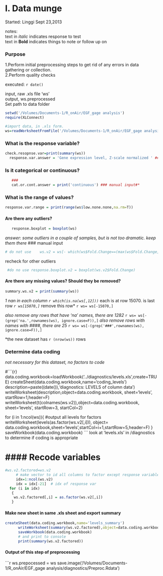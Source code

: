 I. Data munge
========================================================
Started: Linggi Sept 23,2013   

notes:    
text in *italic* indicates response to test   
text in **Bold** indicates things to note or follow up on   

### Purpose
1.Perform initial preprocessing steps to get rid of any errors in data gathering or collection.  
2.Perform quality checks      

executed: `r date() `
  
input, raw .xls file 'ws'    
output, ws.preprocessed    
Set path to data folder

```r
setwd('/Volumes/Documents-1/R_onAir/EGF_gage analysis')
require(XLConnect)

#import data, in .xls form.
ws=readWorksheetFromFile('/Volumes/Documents-1/R_onAir/EGF_gage analysis/data/Seq02_density.xls',sheet=1,header=T, rownames=1)
```
### What is the response variable? 

```r
check.resopnse.var=print(summary(ws))
  response.var.answer = 'Gene expression level, Z-scale normalized ' ### manual input#*
```
### Is it categorical or continuous?

```r
   ### 
   cat.or.cont.answer = print('continuous') ### manual input#*
```
### What is the range of values?

```r
response.var.range = print(range(ws$low.none.none,na.rm=T))
```
#### Are there any outliers?

```r
   response.boxplot = boxplot(ws)
```
*answer: some outliers in a couple of samples, but is not too dramatic. keep them there*   ### manual input  
 
```r
# do not use    ws.v2 = ws[- which(ws$Fold.Change==(max(ws$Fold.Change,na.rm=TRUE))),]
```
recheck for other outliers
```r
 #do no use response.boxplot.v2 = boxplot(ws.v2$Fold.Change)
```

#### Are there any missing values? Should they be removed?

```r
summary.ws.v2 = print(summary(ws))
```
*1 nan in each column
`r which(is.na(ws[,12])) `
*each is at row 15070. is last row*
`r ws[15070,] `
*remove this row*
`r ws= ws[-15070,] `

*also remove any rows that have 'na' names, there are 1282*
`r ws= ws[-(grep('na.',rownames(ws), ignore.case=F)),]`
*also remove rows with names with ####, there are 25 *
`r ws= ws[-(grep('###',rownames(ws), ignore.case=F)),] `

*the new dataset has `r (nrow(ws)) ` rows


### Determine data coding 
*not necessary for this dataset, no factors to code*    

#```{r}
 data.coding.workbook=loadWorkbook('../diagnostics/levels.xls',create=TRUE)
     createSheet(data.coding.workbook,name='coding_levels')
     description=paste((date()),'diagnostics: LEVELS of column data')
     writeWorksheet(description,object=data.coding.workbook, sheet='levels', startRow=1,header=F)
     writeWorksheet(t(colnames(ws.v2)),object=data.coding.workbook, sheet='levels', startRow=3, startCol=2)
 
 for (i in  1:ncol(ws)){
        #output all levels for factors
           writeWorksheet(levels(as.factor(ws.v2[,i])), object= data.coding.workbook,sheet='levels',startCol=i+1,startRow=5,header=F)
                             }
          saveWorkbook(data.coding.workbook)
 ```
 look at 'levels.xls' in /diagnostics to determine if coding is appropriate  

             
# #### Recode variables    

  ```r
 #ws.v2.factored=ws.v2
       # make vector to id all columns to factor except response variable
       idx=1:ncol(ws.v2)
       idx = idx[-21]  # idx of response var
    for (i in idx)
     {
      ws.v2.factored[,i] = as.factor(ws.v2[,i])
     }
```
#### Make new sheet in same .xls sheet and export summary

 ```r
 createSheet(data.coding.workbook,name='levels_summary')
       writeWorksheet(summary(ws.v2.factored),object=data.coding.workbook,sheet='levels_summary')
       saveWorkbook(data.coding.workbook)
       # and print to console
       print(summary(ws.v2.factored))
```

#### Output of this step of preprocessing

```r
ws.prepocessed = ws
save.image('/Volumes/Documents-1/R_onAir/EGF_gage analysis/diagnostics/Preproc.Rdata')

